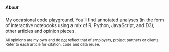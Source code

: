 ##### About {.quarto-listing-category-title}

::: {.text-muted .border-bottom .mb-3}
My occasional code playground. You’ll find annotated analyses (in the form of interactive notebooks using a mix of R, Python, JavaScript, and D3), other articles and opinion pieces.

<small>All opinions are my own and do <u>not</u> reflect that of employers, project partners or clients. Refer to each article for citation, code and data reuse.</small>
:::
